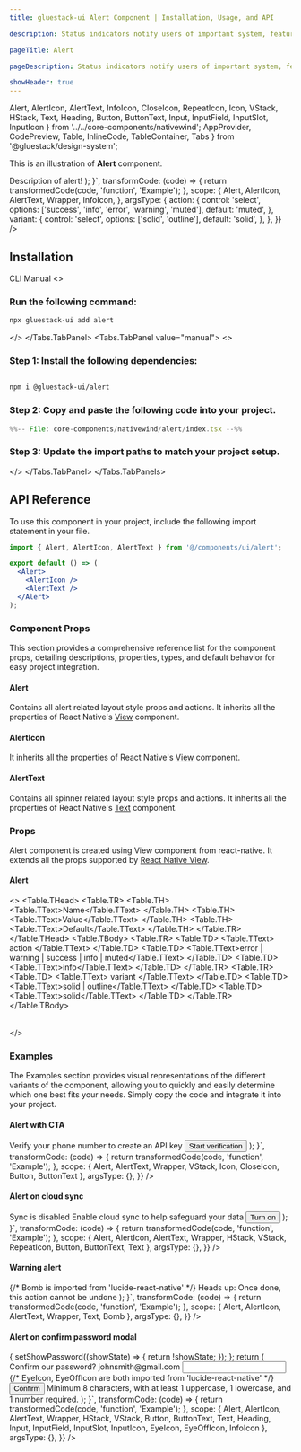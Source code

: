 ```yaml
---
title: gluestack-ui Alert Component | Installation, Usage, and API

description: Status indicators notify users of important system, feature, or page conditions that require attention.

pageTitle: Alert

pageDescription: Status indicators notify users of important system, feature, or page conditions that require attention.

showHeader: true
---
```



<Meta title="with-nativewind/Components/Feedback/Alert" />

  Alert,
  AlertIcon,
  AlertText,
  InfoIcon,
  CloseIcon,
  RepeatIcon,
  Icon,
  VStack,
  HStack,
  Text,
  Heading,
  Button,
  ButtonText,
  Input,
  InputField,
  InputSlot,
  InputIcon
} from '../../core-components/nativewind';
  AppProvider,
  CodePreview,
  Table,
  InlineCode,
  TableContainer,
  Tabs
} from '@gluestack/design-system';

This is an illustration of **Alert** component.

<Wrapper>
  <CodePreview
    _rendererWrapper={{ px: '$2.5' }}
    showComponentRenderer={true}
    showArgsController={true}
    metaData={{
      code: `import { Alert, AlertText, AlertIcon } from "@/components/ui/alert";
function Example() {
  return (
    <Alert {...props}>
          <AlertIcon as={InfoIcon} />
          <AlertText>
            Description of alert!
          </AlertText>
        </Alert>
  );
}`,
      transformCode: (code) => {
        return transformedCode(code, 'function', 'Example');
      },
      scope: {
        Alert,
        AlertIcon,
        AlertText,
        Wrapper,
        InfoIcon,
      },
      argsType: {
        action: {
          control: 'select',
          options: ['success', 'info', 'error', 'warning', 'muted'],
          default: 'muted',
        },
        variant: {
          control: 'select',
          options: ['solid', 'outline'],
          default: 'solid',
        },
      },
    }}
  />
</Wrapper>

<br />

## Installation

<Tabs value="cli" type="section">
<Tabs.TabList>
      <Tabs.Tab value="cli">
        <Tabs.TabTitle>CLI</Tabs.TabTitle>
      </Tabs.Tab>
     <Tabs.Tab value="manual">
        <Tabs.TabTitle>Manual</Tabs.TabTitle>
     </Tabs.Tab>
  </Tabs.TabList>
  <Tabs.TabPanels>
    <Tabs.TabPanel value="cli">
<>

### Run the following command:
  ```bash
  npx gluestack-ui add alert
  ```
</>
    </Tabs.TabPanel>
    <Tabs.TabPanel value="manual"> 
<>

### Step 1: Install the following dependencies:

```bash

npm i @gluestack-ui/alert

```

### Step 2: Copy and paste the following code into your project.

<CollapsibleCode>

```jsx 
%%-- File: core-components/nativewind/alert/index.tsx --%% 
```

</CollapsibleCode>

### Step 3: Update the import paths to match your project setup.
</>
    </Tabs.TabPanel>
  </Tabs.TabPanels>
</Tabs>

## API Reference

To use this component in your project, include the following import statement in your file.

```jsx
import { Alert, AlertIcon, AlertText } from '@/components/ui/alert';
```

<AnatomyImage mobileUrl='https://i.imgur.com/gdI4o2w.png' webUrl='https://i.imgur.com/f8hHiIJ.png' classNameStyle='aspect-[513/375] md:aspect-[736/259]' />

```jsx
export default () => (
  <Alert>
    <AlertIcon />
    <AlertText />
  </Alert>
);
```

### Component Props

This section provides a comprehensive reference list for the component props, detailing descriptions, properties, types, and default behavior for easy project integration.

#### Alert

Contains all alert related layout style props and actions. It inherits all the properties of React Native's [View](https://reactnative.dev/docs/pressable) component.

#### AlertIcon

It inherits all the properties of React Native's [View](https://reactnative.dev/docs/view) component.

#### AlertText

Contains all spinner related layout style props and actions. It inherits all the properties of React Native's [Text](https://reactnative.dev/docs/text) component.

### Props

Alert component is created using View component from react-native. It extends all the props supported by [React Native View](https://reactnative.dev/docs/view#props).

#### Alert

<>
  <TableContainer>
    <Table>
      <Table.THead>
        <Table.TR>
          <Table.TH>
            <Table.TText>Name</Table.TText>
          </Table.TH>
          <Table.TH>
            <Table.TText>Value</Table.TText>
          </Table.TH>
          <Table.TH>
            <Table.TText>Default</Table.TText>
          </Table.TH>
        </Table.TR>
      </Table.THead>
      <Table.TBody>
        <Table.TR>
          <Table.TD>
            <Table.TText>
              <InlineCode>action</InlineCode>
            </Table.TText>
          </Table.TD>
          <Table.TD>
            <Table.TText>error | warning | success | info | muted</Table.TText>
          </Table.TD>
          <Table.TD>
            <Table.TText>info</Table.TText>
          </Table.TD>
        </Table.TR>
        <Table.TR>
          <Table.TD>
            <Table.TText>
              <InlineCode>variant</InlineCode>
            </Table.TText>
          </Table.TD>
          <Table.TD>
            <Table.TText>solid | outline</Table.TText>
          </Table.TD>
          <Table.TD>
            <Table.TText>solid</Table.TText>
          </Table.TD>
        </Table.TR>
      </Table.TBody>
    </Table>
  </TableContainer>
</>

### Examples

The Examples section provides visual representations of the different variants of the component, allowing you to quickly and easily determine which one best fits your needs. Simply copy the code and integrate it into your project.

#### Alert with CTA

<Wrapper>
  <CodePreview
    showComponentRenderer={true}
    showArgsController={false}
     _rendererWrapper={{
      alignItems: 'stretch',
      padding: 20
    }}
    metaData={{
      code: `import { Alert, AlertText } from "@/components/ui/alert";
function Example() {
  return (
    <Alert
          action="success"
          className="gap-4 max-w-[585px] w-full self-center items-start min-[400px]:items-center"
        >
          <VStack className="gap-4 min-[400px]:flex-row justify-between flex-1 min-[400px]:items-center">
            <AlertText className="font-semibold text-typography-900" size="sm">
              Verify your phone number to create an API key
            </AlertText>
            <Button size="sm" className="hidden sm:flex">
              <ButtonText>Start verification</ButtonText>
            </Button>
          </VStack>
          <Icon as={CloseIcon} />
        </Alert>
  );
}`,
      transformCode: (code) => {
        return transformedCode(code, 'function', 'Example');
      },
      scope: {
        Alert,
        AlertText,
        Wrapper,
        VStack,
        Icon,
        CloseIcon,
        Button,
        ButtonText
      },
      argsType: {},
    }}
  />
</Wrapper>

#### Alert on cloud sync

<Wrapper>
  <CodePreview
    _rendererWrapper={{
      alignItems: 'stretch',
      padding: 20
    }}
    showComponentRenderer={true}
    showArgsController={false}
    metaData={{
      code: `import { Alert, AlertText, AlertIcon } from "@/components/ui/alert";
function Example() {
  return (
    <Alert
          action="warning"
          className="gap-4 max-w-[516px] w-full flex-row flex py-4 items-start self-center"
        >
          <AlertIcon as={RepeatIcon} className="mt-1" />
          <HStack className="justify-between flex-1 items-center gap-1 sm:gap-8">
            <VStack className="flex-1">
              <Text className="font-semibold text-typography-900">
                Sync is disabled
              </Text>
              <AlertText className="text-typography-900" size="sm">
                Enable cloud sync to help safeguard your data
              </AlertText>
            </VStack>
            <Button size="xs">
              <ButtonText>Turn on</ButtonText>
            </Button>
          </HStack>
        </Alert>
  );
}`,
      transformCode: (code) => {
        return transformedCode(code, 'function', 'Example');
      },
      scope: {
        Alert,
        AlertIcon,
        AlertText,
        Wrapper,
        HStack,
        VStack,
        RepeatIcon,
        Button,
        ButtonText,
        Text
      },
      argsType: {},
    }}
  />
</Wrapper>

#### Warning alert

<Wrapper>
  <CodePreview
    _rendererWrapper={{
      padding: 20
    }}
    showComponentRenderer={true}
    showArgsController={false}
    metaData={{
      code: `import { Alert, AlertText, AlertIcon } from "@/components/ui/alert";
function Example() {
  return (
    <Alert action="error" className="gap-3">
          {/* Bomb is imported from 'lucide-react-native' */}
          <AlertIcon as={Bomb} size="lg" />
          <AlertText className="text-typography-900" size="sm">
            <Text className="mr-2 font-semibold text-typography-900">
              Heads up:
            </Text>
            Once done, this action cannot be undone
          </AlertText>
        </Alert>
  );
}`,
      transformCode: (code) => {
        return transformedCode(code, 'function', 'Example');
      },
      scope: {
        Alert,
        AlertIcon,
        AlertText,
        Wrapper,
        Text,
        Bomb
      },
      argsType: {},
    }}
  />
</Wrapper>

#### Alert on confirm password modal

<Wrapper>
  <CodePreview
    _rendererWrapper={{
      padding: 20
    }}
    showComponentRenderer={true}
    showArgsController={false}
    metaData={{
      code: `import { Alert, AlertText, AlertIcon } from "@/components/ui/alert";
function Example() {
          const [showPassword, setShowPassword] = React.useState(false);
          const handleState = () => {
            setShowPassword((showState) => {
              return !showState;
            });
          };
          return (
            <VStack className="gap-5 sm:gap-8 p-6 sm:p-9 border border-outline-200 bg-background-0 rounded-xl shadow-hard-5 w-full max-w-[423px]">
              <VStack className="items-center gap-1">
                <Heading size="xl">Confirm our password?</Heading>
                <Text>johnsmith@gmail.com</Text>
              </VStack>
              <VStack className="gap-3 sm:gap-5">
                <Input className="rounded-md" size="sm">
                  <InputField
                    type={showPassword ? 'text' : 'password'}
                    placeholder="Enter password"
                  />
                  <InputSlot className="mr-3" onPress={handleState}>
                    {/* EyeIcon, EyeOffIcon are both imported from 'lucide-react-native' */}
                    <InputIcon
                      size="xs"
                      as={showPassword ? EyeIcon : EyeOffIcon}
                      className="stroke-background-600"
                    />
                  </InputSlot>
                </Input>
                <Button className="w-full rounded-md" size="sm">
                  <ButtonText>Confirm</ButtonText>
                </Button>
              </VStack>
              <Alert className="items-start" action="muted">
                <AlertIcon as={InfoIcon} size="xs" className="stroke-background-500" />
                <AlertText className="text-typography-600" size="xs">
                  Minimum 8 characters, with at least 1 uppercase, 1 lowercase, and 1
                  number required.
                </AlertText>
              </Alert>
            </VStack>
          );
        }`,
      transformCode: (code) => {
        return transformedCode(code, 'function', 'Example');
      },
      scope: {
        Alert,
        AlertIcon,
        AlertText,
        Wrapper,
        HStack,
        VStack,
        Button,
        ButtonText,
        Text,
        Heading,
        Input,
        InputField,
        InputSlot,
        InputIcon,
        EyeIcon,
        EyeOffIcon,
        InfoIcon
      },
      argsType: {},
    }}
  />
</Wrapper>
